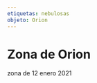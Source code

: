 ```yaml
---
etiquetas: nebulosas
objeto: Orion
---
```


# Zona de Orion

<Imagen
  src="registro/orion_20210112_1_final.jpg"
  fecha="20210112"
/>

zona de  12 enero 2021